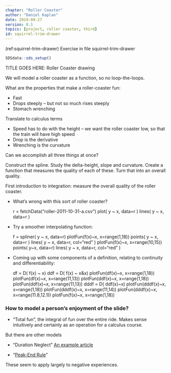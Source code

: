 ```yaml
---
chapter: "Roller Coaster"
author: "Daniel Kaplan"
date: 2019-09-27 
version: 0.1
topics: [project, roller coaster, third]
id: squirrel-trim-drawer 
---
```


(ref:squirrel-trim-drawer) Exercise in file squirrel-trim-drawer

```r
SDSdata::sds_setup()
```

TITLE GOES HERE: Roller Coaster drawing

We will model a roller coaster as a function, so no loop-the-loops.

What are the properties that make a roller-coaster fun:

-   Fast
-   Drops steeply -- but not so much rises steeply
-   Stomach wrenching

Translate to calculus terms

-   Speed has to do with the height -- we want the roller coaster low, so that the train will have high speed
-   Drop is the derivative
-   Wrenching is the curvature

Can we accomplish all three things at once?

Construct the spline. Study the delta-height, slope and curvature. Create a function that measures the quality of each of these. Turn that into an overall quality.

First introduction to integration: measure the overall quality of the roller coaster.

-   What's wrong with this sort of roller coaster?

    r = fetchData("roller-2011-10-31-a.csv")
    plot( y ~ x, data=r )
    lines( y ~ x, data=r )

-   Try a smoother interpolating function:

    f = spliner( y ~ x, data=r)
    plotFun(f(x)~x, x=range(1,18))
    points( y ~ x, data=r )
    lines( y ~ x, data=r, col="red" )
    plotFun(f(x)~x, x=range(10,15))
    points( y~x, data=r)
    lines( y ~ x, data=r, col="red" )

-   Coming up with some components of a definition, relating to continuity and differentiability:

    df = D( f(x) ~ x)
    ddf = D( f(x) ~ x&x)
    plotFun(df(x)~x, x=range(1,18))
    plotFun(df(x)~x, x=range(11,13))
    plotFun(ddf(x)~x, x=range(1,18))
    plotFun(ddf(x)~x, x=range(11,13))
    dddf = D( ddf(x)~x)
    plotFun(dddf(x)~x, x=range(1,18))
    plotFun(dddf(x)~x, x=range(11,14))
    plotFun(dddf(x)~x, x=range(11.8,12.1))
    plotFun(f(x)~x, x=range(1,18))


### How to model a person's enjoyment of the slide?

-   "Total fun", the integral of fun over the entire ride. Makes sense intuitively and certainly as an operation for a calculus course.

But there are other models

-   "Duration Neglect" [An example article](http://duke.edu/~dandan/Papers/duration1.pdf)
    
-   "[Peak-End Rule](http://en.wikipedia.org/wiki/Peak-end_rule)"

These seem to apply largely to negative experiences.
